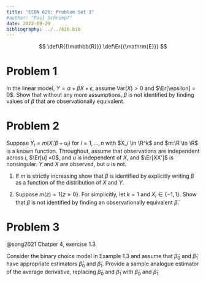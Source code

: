```yaml
---
title: "ECON 626: Problem Set 3"
#author: "Paul Schrimpf"
date: 2022-09-29
bibliography: ../../626.bib
---
```


$$
\def\R{{\mathbb{R}}}
\def\Er{{\mathrm{E}}}
$$

# Problem 1

In the linear model, $Y = \alpha + \beta X + \epsilon$, assume $\mathrm{Var}(X)>0$ and $\Er[\epsilon] = 0$. Show that without any more assumptions, $\beta$ is not identified by finding values of $\beta$ that are observationally equivalent.

# Problem 2

Suppose $Y_i = m(X_i' \beta + u_i)$ for $i=1, ... , n$ with $X_i \in \R^k$
and  $m:\R \to \R$ is a known function. Throughout, assume that observations are independent across $i$, $\Er[u] =0$,
and $u$ is independent of $X$, and $\Er[XX']$ is nonsingular. $Y$ and $X$ are observed, but $u$ is not.

1. If $m$ is strictly increasing show that $\beta$ is identified by explicitly writing $\beta$ as a function of the distribution of $X$ and $Y$.

2. Suppose $m(z) = 1\{z \geq 0\}$. For simplicitly, let $k=1$ and $X_i \in \{-1, 1\}$. Show that $\beta$ is not identified by finding an observationally equivalent $\tilde{\beta}$.

# Problem 3

@song2021 Chatper 4, exercise 1.3.

Consider the binary choice model in Example 1.3 and assume that
$\tilde{\beta}_0$ and $\tilde{\beta}_1$ have appropriate estimators
$\hat{\beta}_0$ and $\hat{\beta}_1$. Provide a sample analogue
estimator of the average derivative, replacing $\tilde{\beta}_0$ and
$\tilde{\beta}_1$ with $\hat{\beta}_0$ and $\hat{\beta}_1$
